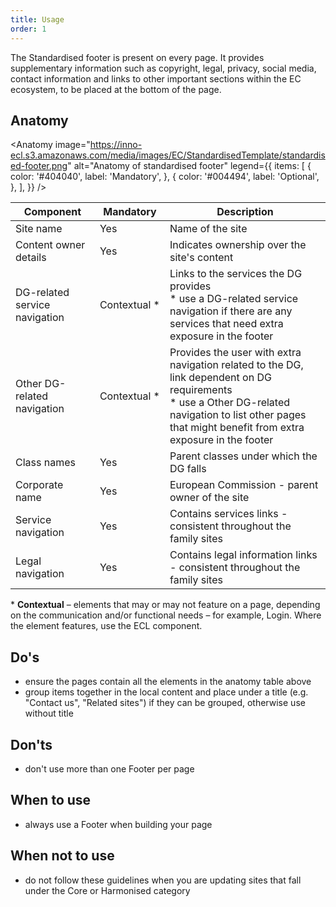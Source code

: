 ```yaml
---
title: Usage
order: 1
---
```



<Paragraph size="lead">
  The Standardised footer is present on every page. It provides supplementary
  information such as copyright, legal, privacy, social media, contact
  information and links to other important sections within the EC ecosystem, to
  be placed at the bottom of the page.
</Paragraph>

## Anatomy

<Anatomy
  image="https://inno-ecl.s3.amazonaws.com/media/images/EC/StandardisedTemplate/standardised-footer.png"
  alt="Anatomy of standardised footer"
  legend={{
    items: [
      {
        color: '#404040',
        label: 'Mandatory',
      },
      {
        color: '#004494',
        label: 'Optional',
      },
    ],
  }}
/>

| Component                     | Mandatory          | Description                                                                                                                                                                                                    |
| ----------------------------- | ------------------ | -------------------------------------------------------------------------------------------------------------------------------------------------------------------------------------------------------------- |
| Site name                     | Yes                | Name of the site                                                                                                                                                                                               |
| Content owner details         | Yes                | Indicates ownership over the site's content                                                                                                                                                                    |
| DG-related service navigation | Contextual&nbsp;\* | Links to the services the DG provides<br/>\* use a DG-related service navigation if there are any services that need extra exposure in the footer                                                              |
| Other DG-related navigation   | Contextual&nbsp;\* | Provides the user with extra navigation related to the DG, link dependent on DG requirements<br/>\* use a Other DG-related navigation to list other pages that might benefit from extra exposure in the footer |
| Class names                   | Yes                | Parent classes under which the DG falls                                                                                                                                                                        |
| Corporate name                | Yes                | European Commission - parent owner of the site                                                                                                                                                                 |
| Service navigation            | Yes                | Contains services links - consistent throughout the family sites                                                                                                                                               |
| Legal navigation              | Yes                | Contains legal information links - consistent throughout the family sites                                                                                                                                      |

<Paragraph size="s">
  * <strong>Contextual</strong> – elements that may or may not feature on a
  page, depending on the communication and/or functional needs – for example,
  Login. Where the element features, use the ECL component.
</Paragraph>

## Do's

- ensure the pages contain all the elements in the anatomy table above
- group items together in the local content and place under a title (e.g. "Contact us", "Related sites") if they can be grouped, otherwise use without title

## Don'ts

- don't use more than one Footer per page

## When to use

- always use a Footer when building your page

## When not to use

- do not follow these guidelines when you are updating sites that fall under the <Link to="/ec/core-template/">Core</Link> or <Link to="/ec/harmonised-templates/group1/">Harmonised</Link> category
